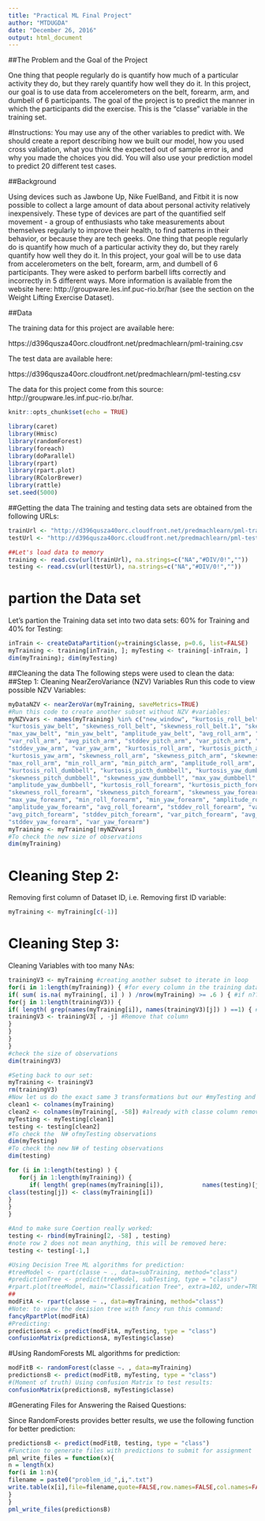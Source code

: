 ---
title: "Practical ML Final Project"
author: "MTDUGDA"
date: "December 26, 2016"
output: html_document
---

##The Problem and the Goal of the Project

One thing that people regularly do is quantify how much of a particular activity they do, but they rarely quantify how well they do it. In this project, our goal is to use data from accelerometers on the belt, forearm, arm, and dumbell of 6 participants. The goal of the project is to predict the manner in which the participants did the exercise. This is the "classe" variable in the training set.

#Instructions:
You may use any of the other variables to predict with. We should create a report describing how we built our model, how you used cross validation, what you think the expected out of sample error is, and why you made the choices you did. You will also use your prediction model to predict 20 different test cases.

##Background

Using devices such as Jawbone Up, Nike FuelBand, and Fitbit it is now possible to collect a large amount of data about personal activity relatively inexpensively. These type of devices are part of the quantified self movement - a group of enthusiasts who take measurements about themselves regularly to improve their health, to find patterns in their behavior, or because they are tech geeks. One thing that people regularly do is quantify how much of a particular activity they do, but they rarely quantify how well they do it. In this project, your goal will be to use data from accelerometers on the belt, forearm, arm, and dumbell of 6 participants. They were asked to perform barbell lifts correctly and incorrectly in 5 different ways. More information is available from the website here: http://groupware.les.inf.puc-rio.br/har (see the section on the Weight Lifting Exercise Dataset).

##Data

The training data for this project are available here:

https://d396qusza40orc.cloudfront.net/predmachlearn/pml-training.csv

The test data are available here:

https://d396qusza40orc.cloudfront.net/predmachlearn/pml-testing.csv


The data for this project come from this source: http://groupware.les.inf.puc-rio.br/har.



```{r setup, include=FALSE}
knitr::opts_chunk$set(echo = TRUE)
```

```{r,echo=TRUE}
library(caret)
library(Hmisc)
library(randomForest)
library(foreach)
library(doParallel)
library(rpart)
library(rpart.plot)
library(RColorBrewer)
library(rattle)
set.seed(5000)
```

##Getting the data
The training and testing data sets are obtained from the following URLs:

```{r,echo=TRUE}
trainUrl <- "http://d396qusza40orc.cloudfront.net/predmachlearn/pml-training.csv"
testUrl <- "http://d396qusza40orc.cloudfront.net/predmachlearn/pml-testing.csv"

##Let's load data to memory
training <- read.csv(url(trainUrl), na.strings=c("NA","#DIV/0!",""))
testing <- read.csv(url(testUrl), na.strings=c("NA","#DIV/0!",""))
```

# partion the Data set
Let's partion the Training data set into two data sets: 60% for Training and 40% for Testing:
```{r,echo=TRUE}
inTrain <- createDataPartition(y=training$classe, p=0.6, list=FALSE)
myTraining <- training[inTrain, ]; myTesting <- training[-inTrain, ]
dim(myTraining); dim(myTesting)
```

##Cleaning the data
The following steps were used to clean the data:
##Step 1: 
Cleaning NearZeroVariance (NZV) Variables Run this code to view possible NZV Variables:

```{r,echo=TRUE}
myDataNZV <- nearZeroVar(myTraining, saveMetrics=TRUE)
#Run this code to create another subset without NZV #variables:
myNZVvars <- names(myTraining) %in% c("new_window", "kurtosis_roll_belt", "kurtosis_picth_belt",
"kurtosis_yaw_belt", "skewness_roll_belt", "skewness_roll_belt.1", "skewness_yaw_belt",
"max_yaw_belt", "min_yaw_belt", "amplitude_yaw_belt", "avg_roll_arm", "stddev_roll_arm",
"var_roll_arm", "avg_pitch_arm", "stddev_pitch_arm", "var_pitch_arm", "avg_yaw_arm",
"stddev_yaw_arm", "var_yaw_arm", "kurtosis_roll_arm", "kurtosis_picth_arm",
"kurtosis_yaw_arm", "skewness_roll_arm", "skewness_pitch_arm", "skewness_yaw_arm",
"max_roll_arm", "min_roll_arm", "min_pitch_arm", "amplitude_roll_arm", "amplitude_pitch_arm",
"kurtosis_roll_dumbbell", "kurtosis_picth_dumbbell", "kurtosis_yaw_dumbbell", "skewness_roll_dumbbell",
"skewness_pitch_dumbbell", "skewness_yaw_dumbbell", "max_yaw_dumbbell", "min_yaw_dumbbell",
"amplitude_yaw_dumbbell", "kurtosis_roll_forearm", "kurtosis_picth_forearm", "kurtosis_yaw_forearm",
"skewness_roll_forearm", "skewness_pitch_forearm", "skewness_yaw_forearm", "max_roll_forearm",
"max_yaw_forearm", "min_roll_forearm", "min_yaw_forearm", "amplitude_roll_forearm",
"amplitude_yaw_forearm", "avg_roll_forearm", "stddev_roll_forearm", "var_roll_forearm",
"avg_pitch_forearm", "stddev_pitch_forearm", "var_pitch_forearm", "avg_yaw_forearm",
"stddev_yaw_forearm", "var_yaw_forearm")
myTraining <- myTraining[!myNZVvars]
#To check the new size of observations
dim(myTraining)
```

# Cleaning Step 2: 
Removing first column of Dataset ID, i.e. Removing first ID variable:

```{r,echo=TRUE}
myTraining <- myTraining[c(-1)]
```

# Cleaning Step 3: 
Cleaning Variables with too many NAs:

```{r,echo=TRUE}
trainingV3 <- myTraining #creating another subset to iterate in loop
for(i in 1:length(myTraining)) { #for every column in the training dataset
if( sum( is.na( myTraining[, i] ) ) /nrow(myTraining) >= .6 ) { #if n?? NAs > 60% of total observations
for(j in 1:length(trainingV3)) {
if( length( grep(names(myTraining[i]), names(trainingV3)[j]) ) ==1) { #if the columns are the same:
trainingV3 <- trainingV3[ , -j] #Remove that column
}
}
}
}
#check the size of observations
dim(trainingV3)

#Seting back to our set:
myTraining <- trainingV3
rm(trainingV3)
#Now let us do the exact same 3 transformations but our #myTesting and testing data sets.
clean1 <- colnames(myTraining)
clean2 <- colnames(myTraining[, -58]) #already with classe column removed
myTesting <- myTesting[clean1]
testing <- testing[clean2]
#To check the  N# ofmyTesting observations
dim(myTesting)
#To check the new N# of testing observations
dim(testing)
```


```{r,echo=TRUE}
for (i in 1:length(testing) ) {
   for(j in 1:length(myTraining)) {
      if( length( grep(names(myTraining[i]),           names(testing)[j]) ) ==1) {
class(testing[j]) <- class(myTraining[i])
}
}
}

#And to make sure Coertion really worked:
testing <- rbind(myTraining[2, -58] , testing) 
#note row 2 does not mean anything, this will be removed here:
testing <- testing[-1,]

#Using Decision Tree ML algorithms for prediction: 
#treeModel <- rpart(classe ~ ., data=subTraining, method="class")
#predictionTree <- predict(treeModel, subTesting, type = "class")
#rpart.plot(treeModel, main="Classification Tree", extra=102, under=TRUE, faclen=0)
##
modFitA <- rpart(classe ~ ., data=myTraining, method="class")
#Note: to view the decision tree with fancy run this command:
fancyRpartPlot(modFitA)
#Predicting:
predictionsA <- predict(modFitA, myTesting, type = "class")
confusionMatrix(predictionsA, myTesting$classe)
```

#Using RandomForests ML algorithms for prediction: 
```{r,echo=TRUE}
modFitB <- randomForest(classe ~. , data=myTraining)
predictionsB <- predict(modFitB, myTesting, type = "class")
#(Moment of truth) Using confusion Matrix to test results:
confusionMatrix(predictionsB, myTesting$classe)
```

#Generating Files for Answering the Raised Questions:

Since RandomForests provides better results, we use the following function for better prediction:

```{r,echo=TRUE}
predictionsB <- predict(modFitB, testing, type = "class")
#Function to generate files with predictions to submit for assignment
pml_write_files = function(x){
n = length(x)
for(i in 1:n){
filename = paste0("problem_id_",i,".txt")
write.table(x[i],file=filename,quote=FALSE,row.names=FALSE,col.names=FALSE)
}
}
pml_write_files(predictionsB)
```
